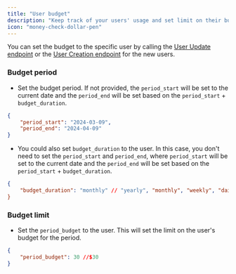 ```yaml
---
title: "User budget"
description: "Keep track of your users' usage and set limit on their budget"
icon: "money-check-dollar-pen"
---
```


You can set the budget to the specific user by calling the [User Update endpoint](/api-endpoints/async-endpoints/user-update-endpoint) or the [User Creation endpoint](/api-endpoints/async-endpoints/user-creation-endpoint) for the new users.

### Budget period
- Set the budget period. If not provided, the `period_start` will be set to the current date and the `period_end` will be set based on the `period_start` + `budget_duration`.
```json
{
    "period_start": "2024-03-09",
    "period_end": "2024-04-09"
}
```

-  You could also set `budget_duration` to the user. In this case, you don't need to set the `period_start` and `period_end`, where `period_start` will be set to the current date and the `period_end` will be set based on the `period_start` + `budget_duration`.
```json
{
    "budget_duration": "monthly" // "yearly", "monthly", "weekly", "daily
}
```
### Budget limit
- Set the `period_budget` to the user. This will set the limit on the user's budget for the period.
```json
{
    "period_budget": 30 //$30
}
```